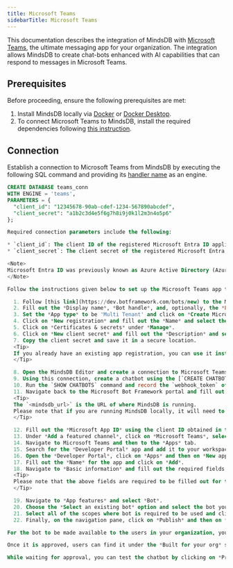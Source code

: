 ```yaml
---
title: Microsoft Teams
sidebarTitle: Microsoft Teams
---
```


This documentation describes the integration of MindsDB with [Microsoft Teams](https://www.microsoft.com/en-us/microsoft-teams/group-chat-software), the ultimate messaging app for your organization.
The integration allows MindsDB to create chat-bots enhanced with AI capabilities that can respond to messages in Microsoft Teams.

## Prerequisites

Before proceeding, ensure the following prerequisites are met:

1. Install MindsDB locally via [Docker](/setup/self-hosted/docker) or [Docker Desktop](/setup/self-hosted/docker-desktop).
2. To connect Microsoft Teams to MindsDB, install the required dependencies following [this instruction](/setup/self-hosted/docker#install-dependencies).

## Connection

Establish a connection to Microsoft Teams from MindsDB by executing the following SQL command and providing its [handler name](https://github.com/mindsdb/mindsdb/tree/main/mindsdb/integrations/handlers/ms_teams_handler) as an engine.

```sql
CREATE DATABASE teams_conn
WITH ENGINE = 'teams', 
PARAMETERS = {
  "client_id": "12345678-90ab-cdef-1234-567890abcdef",
  "client_secret": "a1b2c3d4e5f6g7h8i9j0k1l2m3n4o5p6"
};

Required connection parameters include the following:

* `client_id`: The client ID of the registered Microsoft Entra ID application.
* `client_secret`: The client secret of the registered Microsoft Entra ID application.

<Note>
Microsoft Entra ID was previously known as Azure Active Directory (Azure AD).
</Note>

Follow the instructions given below to set up the Microsoft Teams app that will act as the chatbot:

  1. Follow [this link](https://dev.botframework.com/bots/new) to the Microsoft Bot Framework portal and sign in with your Microsoft account.
  2. Fill out the *Display name*, *Bot handle*, and, optionally, the *Long description*, but leave the *Messaging endpoint* field empty for now.
  3. Set the *App type* to be 'Multi Tenant' and click on *Create Microsoft App ID and password*. This will open a new tab with the Azure portal.
  4. Click on *New registration* and fill out the *Name* and select the 'Accounts in any organizational directory (Any Azure AD directory - Multitenant)' option under *Supported account types*, and click on *Register*. Record the *Application (client) ID* for later use.
  5. Click on *Certificates & secrets* under *Manage*.
  6. Click on *New client secret* and fill out the *Description* and select an appropriate *Expires* period, and click on *Add*.
  7. Copy the client secret and save it in a secure location.
  <Tip>
  If you already have an existing app registration, you can use it instead of creating a new one and skip steps 4-6.
  </Tip>

  8. Open the MindsDB Editor and create a connection to Microsoft Teams using the client ID and client secret obtained in the previous steps using the SQL command provided above.
  9. Using this connection, create a chatbot using the [`CREATE CHATBOT`](/agents/chatbot) syntax.
  10. Run the `SHOW CHATBOTS` command and record the `webhook_token` of the chatbot you created.
  11. Navigate back to the Microsoft Bot Framework portal and fill out the messaging endpoint in the following format: `<mindsdb_url>/api/webhooks/chatbots/<webhook_token>`.
  <Tip>
  The `<mindsdb_url>` is the URL of where MindsDB is running.
  Please note that if you are running MindsDB locally, it will need to be exposed to the internet using a service like [ngrok](https://ngrok.com/).
  </Tip>

  12. Fill out the *Microsoft App ID* using the client ID obtained in the previous steps, agree to the terms, and click on *Register*.
  13. Under *Add a featured channel*, click on *Microsoft Teams*, select your Microsoft Teams solution, click on *Save* and agree to the terms when prompted.
  14. Navigate to Microsoft Teams and then to the *Apps* tab.
  15. Search for the *Developer Portal* app and add it to your workspace.
  16. Open the *Developer Portal*, click on *Apps* and then on *New app*.
  17. Fill out the *Name* for the app and click on *Add*.
  18. Navigate to *Basic information* and fill out the required fields: *Short description*, *Long description*, *Developer or company name*, *Website*, *Privacy policy*, *Terms of use*, and *Application (client) ID*. You may also provide any additional information you wish.
  <Tip>
  Please note that the above fields are required to be filled out for the bot to be usable in Microsoft Teams. The URLs provided in the *Website*, *Privacy policy*, and *Terms of use* fields must be valid URLs.
  </Tip>

  19. Navigate to *App features* and select *Bot*.
  20. Choose the *Select an existing bot* option and select the bot you created earlier in the Microsoft Bot Framework portal.
  21. Select all of the scopes where bot is required to be used and click on *Save*.
  22. Finally, on the navigation pane, click on *Publish* and then on *Publish to your org*.

For the bot to be made available to the users in your organization, you will need to ask your IT administrator to approve the submission at this [link](https://admin.teams.microsoft.com/policies/manage-apps). 

Once it is approved, users can find it under the *Built for your org* section in the *Apps* tab. They can either chat with the bot directly or add it to a channel. To chat with the bot in a channel, type `@<bot_name>` followed by your message.

While waiting for approval, you can test the chatbot by clicking on *Preview in Teams* in the Developer Portal.
